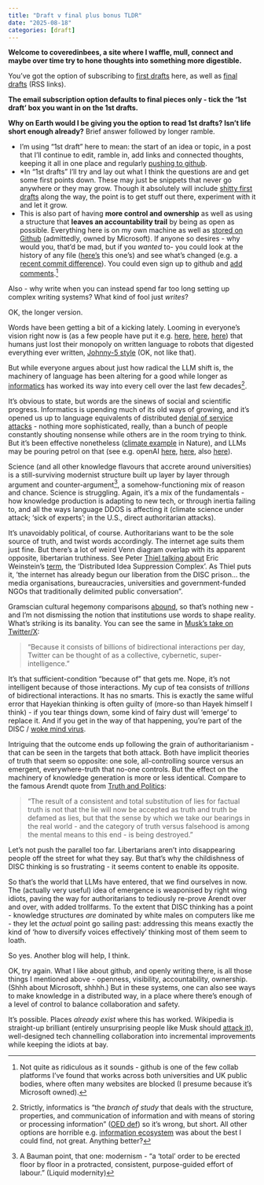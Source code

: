 ```yaml
---
title: "Draft v final plus bonus TLDR"
date: "2025-08-18"
categories: [draft]
---
```


**Welcome to coveredinbees, a site where I waffle, mull, connect and maybe over time try to hone thoughts into something more digestible.** 

You've got the option of subscribing to [first drafts](https://danolner.github.io/coveredinbees/index.xml) here, as well as [final drafts](https://danolner.github.io/coveredinbees/index-final.xml) (RSS links). 

**The email subscription option defaults to final pieces only - tick the '1st draft' box you want in on the 1st drafts.** 

**Why on Earth would I be giving you the option to read 1st drafts? Isn't life short enough already?** Brief answer followed by longer ramble.

* I'm using "1st draft" here to mean: the start of an idea or topic, in a post that I'll continue to edit, ramble in, add links and connected thoughts, keeping it all in one place and regularly [pushing to github](https://github.com/DanOlner/coveredinbees).
* *In "1st drafts" I'll try and lay out what I think the questions are and get some first points down. These may just be snippets that never go anywhere or they may grow. Though it absolutely will include [shitty first drafts](https://wrd.as.uky.edu/sites/default/files/1-Shitty%20First%20Drafts.pdf) along the way, the point is to get stuff out there, experiment with it and let it grow.
* This is also part of having **more control and ownership** as well as using a structure that **leaves an accountability trail** by being as open as possible. Everything here is on my own machine as well as [stored on Github](https://github.com/DanOlner/coveredinbees) (admittedly, owned by Microsoft). If anyone so desires - why would you, that'd be mad, but if you *wanted* to- you could look at the history of any file ([here's](https://github.com/DanOlner/coveredinbees/commits/master/posts/why_sfd/index.qmd) this one's) and see what's changed (e.g. a [recent commit difference](https://github.com/DanOlner/coveredinbees/commit/78788d0ca8ecbc5e46305a3849a196bf17e16165#diff-b4ac3c529b00f3e9f57376c3dd67f1700d6c2c70e2f62874c67ae7307faf0dae)). You could even sign up to github and [add comments](https://github.com/DanOlner/coveredinbees/issues/new?permalink=https%3A%2F%2Fgithub.com%2FDanOlner%2Fcoveredinbees%2Fblob%2F4426c86ade5bd504d01a72e2ab3df02becc26a5d%2Fposts%2Fwhy_sfd%2Findex.qmd%23L1).[^2]

Also - why write when you can instead spend far too long setting up complex writing systems? What kind of fool just *writes*?

OK, the longer version. 

Words have been getting a bit of a kicking lately. Looming in everyone's vision right now is (as a few people have put it e.g. [here](https://www.spglobal.com/en/research-insights/special-reports/language-modeling-the-fundamentals), [here](https://pmc.ncbi.nlm.nih.gov/articles/PMC11137430/), [here](https://bigwildmindmachine.substack.com/p/the-ny-times-vs-openai)) that humans just lost their monopoly on written language to robots that digested everything ever written, [Johnny-5 style](https://youtu.be/WnTKllDbu5o?t=42) (OK, not like that).

But while everyone argues about just how radical the LLM shift is, the machinery of language has been altering for a good while longer as  [informatics](https://en.wikipedia.org/wiki/Informatics_(disambiguation)) has worked its way into every cell over the last few decades[^informatics].

It's obvious to state, but words are the sinews of social and scientific progress. Informatics is upending much of its old ways of growing, and it's opened us up to language equivalents of distributed [denial of service attacks](https://en.wikipedia.org/wiki/Denial-of-service_attack) - nothing more sophisticated, really, than a bunch of people constantly shouting nonsense while others are in the room trying to think. But it's been effective nonetheless ([climate example](https://www.nature.com/articles/s41598-024-74032-0) in Nature), and LLMs may be pouring petrol on that (see e.g. openAI [here](https://openai.com/index/disrupting-a-covert-iranian-influence-operation/), [here](https://cdn.openai.com/threat-intelligence-reports/influence-and-cyber-operations-an-update_October-2024.pdf), also [here](https://www.wired.com/story/pro-russia-disinformation-campaign-free-ai-tools/)). 

Science (and all other knowledge flavours that accrete around universities) is a still-surviving modernist structure built up layer by layer through argument and counter-argument[^1], a somehow-functioning mix of reason and chance. Science is struggling. Again, it's a mix of the fundamentals - how knowledge production is adapting to new tech, or through inertia failing to, and all the ways language DDOS is affecting it (climate science under attack; 'sick of experts'; in the U.S., direct authoritarian attacks).

It's unavoidably political, of course. Authoritarians want to be the sole source of truth, and twist words accordingly. The internet age suits them just fine. But there's a lot of weird Venn diagram overlap with its apparent opposite, libertarian truthiness. See Peter [Thiel talking about](https://archive.ph/PvS6B#selection-1971.190-1971.446) Eric Weinstein's [term](https://theportal.wiki/wiki/The_Distributed_Idea_Suppression_Complex_(The_DISC)), the 'Distributed Idea Suppression Complex'. As Thiel puts it, 'the internet has already begun our liberation from the DISC prison... the media organisations, bureaucracies, universities and government-funded NGOs that traditionally delimited public conversation".

Gramscian cultural hegemony comparisons [abound](https://www.reddit.com/r/ThePortal/comments/laigmm/bourdieu_and_the_disc_erics_neologisms/), so that's nothing new - and I'm not dismissing the notion that institutions use words to shape reality. What's striking is its banality. You can see the same in [Musk's take on Twitter/X](https://www.businessinsider.com/elon-musk-twitter-fail-collective-superintelligence-2022-11):

> "Because it consists of billions of bidirectional interactions per day, Twitter can be thought of as a collective, cybernetic, super-intelligence."

It's that sufficient-condition "because of" that gets me. Nope, it's not intelligent because of those interactions. My cup of tea consists of *trillions* of bidirectional interactions. It has no smarts. This is exactly the same wilful error that Hayekian thinking is often guilty of (more-so than Hayek himself I think) - if you tear things down, some kind of fairy dust will 'emerge' to replace it. And if you get in the way of that happening, you're part of the DISC / [woke mind virus](https://x.com/search?f=top&q=woke%20mind%20virus%20(from%3Aelonmusk)&src=typed_query).

Intriguing that the outcome ends up following the grain of authoritarianism - that can be seen in the targets that both attack. Both have implicit theories of truth that seem so opposite: one sole, all-controlling source versus an emergent, everywhere-truth that no-one controls. But the effect on the machinery of knowledge generation is more or less identical. Compare to the famous Arendt quote from [Truth and Politics](https://idanlandau.com/wp-content/uploads/2014/12/arendt-truth-and-politics.pdf):  

> "The result of a consistent and total substitution of lies for factual truth is not that the lie will now be accepted as truth and truth be defamed as lies, but that the sense by which we take our bearings in the real world - and the category of truth versus falsehood is among the mental means to this end - is being destroyed."

Let's not push the parallel too far. Libertarians aren't into disappearing people off the street for what they say. But that's why the childishness of DISC thinking is so frustrating - it seems content to enable its opposite.

So that's the world that LLMs have entered, that we find ourselves in now. The (actually very useful) idea of emergence is weaponised by right wing idiots, paving the way for authoritarians to tediously re-prove Arendt over and over, with added trollfarms. To the extent that DISC thinking has a point - knowledge structures *are* dominated by white males on computers like me - they let the *actual* point go sailing past: addressing this means exactly the kind of 'how to diversify voices effectively' thinking most of them seem to loath.

So yes. Another blog will help, I think.

OK, try again. What I like about github, and openly writing there, is all those things I mentioned above - openness, visibility, accountability, ownership. (Shhh about Microsoft, shhhh.) But in these systems, one can also see ways to make knowledge in a distributed way, in a place where there's enough of a level of control to balance collaboration and safety.

It's possible. Places *already exist* where this has worked. Wikipedia is straight-up brilliant (entirely unsurprising people like Musk should [attack it](muskpedia.png)), well-designed tech channelling collaboration into incremental improvements while keeping the idiots at bay.












 

[^informatics]: Strictly, informatics is "the *branch of study* that deals with the structure, properties, and communication of information and with means of storing or processing information" ([OED def](oed_informatics.png))    so it's wrong, but short. All other options are horrible e.g. [information ecosystem](https://mitpress.mit.edu/9780262640428/information-ecologies/) was about the best I could find, not great. Anything better?
[^1]: A Bauman point, that one: modernism - "a ‘total’ order to be erected floor by floor in a protracted, consistent, purpose-guided effort of labour.” (Liquid modernity) 
[^2]: Not quite as ridiculous as it sounds - github is one of the few collab platforms I've found that works across both universities and UK public bodies, where often many websites are blocked (I presume because it's Microsoft owned).







